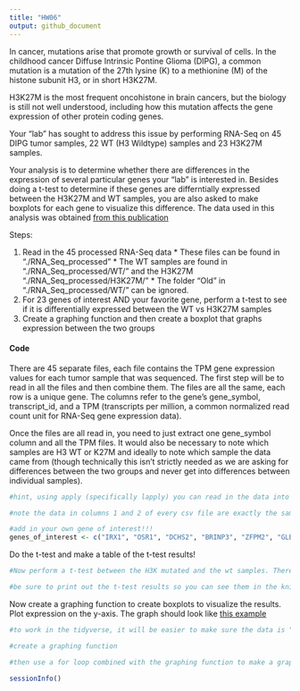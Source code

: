 ```yaml
---
title: "HW06"
output: github_document
---
```


In cancer, mutations arise that promote growth or survival of cells. In the childhood cancer Diffuse Intrinsic Pontine Glioma (DIPG), a common mutation is a mutation of the 27th lysine (K) to a methionine (M) of the histone subunit H3, or in short H3K27M. 

H3K27M is the most frequent oncohistone in brain cancers, but the biology is still not well understood, including how this mutation affects the gene expression of other protein coding genes. 

Your "lab" has sought to address this issue by performing RNA-Seq on 45 DIPG tumor samples, 22 WT (H3 Wildtype) samples and 23 H3K27M samples.

Your analysis is to determine whether there are differences in the expression of several particular genes your "lab" is interested in. Besides doing a t-test to determine if these genes are differntially expressed between the H3K27M and WT samples, you are also asked to make boxplots for each gene to visualize this difference. The data used in this analysis was obtained [from this publication](https://pubmed.ncbi.nlm.nih.gov/31085178/) 

Steps: 

  1. Read in the 45 processed RNA-Seq data 
    * These files can be found in "./RNA_Seq_processed"
    * The WT samples are found in "./RNA_Seq_processed/WT/" and the H3K27M "./RNA_Seq_processed/H3K27M/"
    * The folder "Old" in "./RNA_Seq_processed/WT/" can be ignored. 
  2. For 23 genes of interest AND your favorite gene, perform a t-test to see if it is differentially expressed between the WT vs H3K27M samples
  3. Create a graphing function and then create a boxplot that graphs expression between the two groups
  
  
#### Code

There are 45 separate files, each file contains the TPM gene expression values for each tumor sample that was sequenced. The first step will be to read in all the files and then combine them. The files are all the same, each row is a unique gene. The columns refer to the gene's gene_symbol, transcript_id, and a TPM (transcripts per million, a common normalized read count unit for RNA-Seq gene expression data). 

Once the files are all read in, you need to just extract one gene_symbol column and all the TPM files. It would also be necessary to note which samples are H3 WT or K27M and ideally to note which sample the data came from (though technically this isn't strictly needed as we are asking for differences between the two groups and never get into differences between individual samples).



```r
#hint, using apply (specifically lapply) you can read in the data into a list and then bind the columns together. Or you can use a for loop too. 

```

```r
#note the data in columns 1 and 2 of every csv file are exactly the same, same order and same length
```


```r
#add in your own gene of interest!!! 
genes_of_interest <- c("IRX1", "OSR1", "DCHS2", "BRINP3", "ZFPM2", "GLB1", "ALG5", "TRIM4", "ADARB2", "PCDHGA11", "IDH1", "EGFR",  "TERT", "PTEN", "TP53", "RB1", "PTEN", "ATRX", "PDGFRA", "PIK3CA", "MICA", "CDKN2A", "EZH2", "BRD2")
```


Do the t-test and make a table of the t-test results!

```r
#Now perform a t-test between the H3K mutated and the wt samples. There are many ways to do this actually, you can use a for loop or you could do the tidy alternative with broom(). Feel free to investigate into either of them. 

#be sure to print out the t-test results so you can see them in the knitted document
```



Now create a graphing function to create boxplots to visualize the results. Plot expression on the y-axis. The graph should look like [this example](IRX1_example.png)

```r
#to work in the tidyverse, it will be easier to make sure the data is "tidy" first

#create a graphing function

#then use a for loop combined with the graphing function to make a graph for all your genes of interest 
```


```r
sessionInfo()
```

